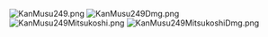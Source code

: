 [[File:KanMusu249.png]]
[[File:KanMusu249Dmg.png]]
[[File:KanMusu249Mitsukoshi.png]]
[[File:KanMusu249MitsukoshiDmg.png]]